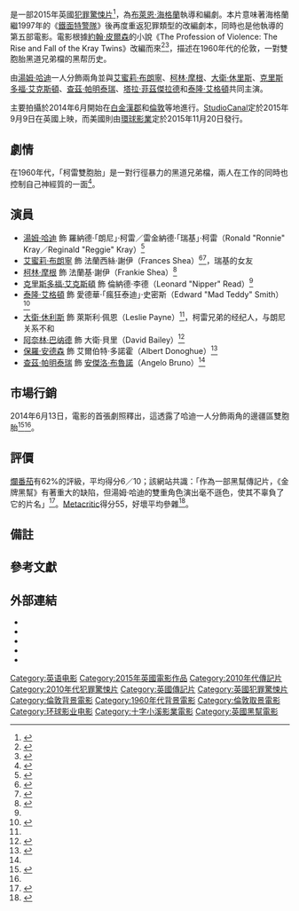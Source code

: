 {{noteTA
|G1=Show
|G2=Movie
|T=zh-hans:传奇 (2015年电影); zh-tw:金牌黑幫; zh-hk:大時代 (電影);
|1=zh:汤姆·哈迪;zh-hk:湯·赫迪;zh-tw:湯姆·哈迪
|2=zh-hans:传奇; zh-tw:金牌黑幫; zh-hk:大時代;
}}
{{Infobox film
| name                = 金牌黑幫
| original_name       = {{lang|en|''Legend''}}
| image               = Legend 2015 Poster.jpg
| caption             = 電影海報
| director            = [[布萊恩·海格蘭|布萊恩·海格蘭]]
| producer            = {{plainlist|
* [[提姆·畢文|提姆·畢文]]
* [[艾瑞克·費納|艾瑞克·費納]]
* 克里斯多福·克拉克
* 昆汀·柯蒂斯
* [[布萊恩·奧利佛_(監製)|布萊恩·奧利佛]]
}}
| writer               = 布萊恩·海格蘭
| based_on             = {{Based on|The Profession of Violence|[[約翰·皮爾森|約翰·皮爾森]]}}
| starring             = {{Plainlist |
* [[湯姆·哈迪|湯姆·哈迪]]
* [[艾蜜莉·布朗寧|艾蜜莉·布朗寧]]
* [[克里斯多福·艾克斯頓|克里斯多福·艾克斯頓]]
* [[柯林·摩根|柯林·摩根]]
* [[泰隆·艾格頓|泰隆·艾格頓]]
}}
| music                = [[卡特·布威爾|卡特·布威爾]]
| cinematography       = [[迪克·蒲柏|迪克·蒲柏]]<ref>{{cite news|title=Dick Pope BSC|url=http://www.independenttalent.com/production/talent/dick-pope-bsc/|accessdate=2014-04-30|newspaper=Independent Talent|date=2014-06-22|deadurl=yes|archiveurl=https://web.archive.org/web/20140517035213/http://www.independenttalent.com/production/talent/dick-pope-bsc/|archivedate=2014-05-17}}</ref>
| editing              = [[彼得·麥克諾迪|彼得·麥克諾迪]]
| studio               = {{plainlist|
* [[Anton_Capital_Entertainment|Anton Capital Entertainment]]
* [[十字小溪影業|十字小溪影業]] 
* [[StudioCanal|StudioCanal]]
* [[Working_Title_Films|Working Title Films]]
}}
| distributor          = [[環球影業|環球影業]]
| released             = {{Film date|2015|9|09|英國|2015|11|13|臺灣|2015|11|20|美國}}
| runtime              = 131分鐘<!--Theatrical runtime: 131:01--><ref>{{cite web | url=http://www.bbfc.co.uk/releases/legend-film-0 | title=''LEGEND'' (18) | work=[[British_Board_of_Film_Classification|British Board of Film Classification]] | date=2015-08-30 | accessdate=2015-08-30 | archive-date=2016-01-07 | archive-url=https://web.archive.org/web/20160107070820/http://www.bbfc.co.uk/releases/legend-film-0 | dead-url=no }}</ref><ref>{{cite news|title=TIFF.net|url=http://tiff.net/festivals/festival15/galapresentations/legend|accessdate=2015-08-12|deadurl=yes|archiveurl=https://web.archive.org/web/20150801011040/http://tiff.net/festivals/festival15/galapresentations/legend|archivedate=2015-08-01}}</ref>
| country              = {{UK}}
| language             = 英語
| budget               = 2500萬美元<ref name="variety">{{cite web|url=http://variety.com/2015/film/news/legend-shaun-smash-benchmarks-as-studiocanal-universal-music-group-explore-synergies-exclusive-1201592926/|title=‘Legend,’ ‘Shaun,’ Smash Benchmarks for Studiocanal|publisher=Variety|accessdate=2015-09-14|archive-date=2015-09-15|archive-url=https://web.archive.org/web/20150915152410/http://variety.com/2015/film/news/legend-shaun-smash-benchmarks-as-studiocanal-universal-music-group-explore-synergies-exclusive-1201592926/|dead-url=no}}</ref>
| gross                = 4300萬美元
| cn_name              = 传奇
| hk_name              = 大時代
| tw_name              = 金牌黑幫{{notetag|臺灣前譯：「黑幫傳奇」。}}
}}
{{作品名稱|name=''Legend''|hk=大時代|tw=金牌黑幫|cn=传奇}}是一部2015年英國[[犯罪片|犯罪]][[驚悚片|驚悚片]]<ref>{{cite news|title=First Photo Of Tom Hardy As Both Ron And Reggie Kray|url=http://www.empireonline.com/news/story.asp?NID=41276|accessdate=2014-06-12|newspaper=[[Empire_(magazine)|Empire]]|date=2014-06-12|archive-date=2014-06-18|archive-url=https://web.archive.org/web/20140618105307/http://www.empireonline.com/news/story.asp?NID=41276|dead-url=no}}</ref>，為[[布萊恩·海格蘭|布萊恩·海格蘭]]執導和編劇。本片意味著海格蘭繼1997年的《[[鐵面特警隊|鐵面特警隊]]》後再度重返犯罪類型的改編劇本，同時也是他執導的第五部電影。電影根據[[約翰·皮爾森|約翰·皮爾森]]的小說《The Profession of Violence: The Rise and Fall of the Kray Twins》改編而來<ref name="#1">{{cite news|title=Tom Hardy image as Kray twins released|url=http://www.bbc.co.uk/news/entertainment-arts-27830233|accessdate=2014-06-13|newspaper=[[BBC|BBC]]|date=2014-06-13|archive-date=2014-06-14|archive-url=https://web.archive.org/web/20140614020458/http://www.bbc.co.uk/news/entertainment-arts-27830233|dead-url=no}}</ref><ref>{{cite news|title=First Look: Tom Hardy as Infamous London Gangster Twins (Photo)|url=http://www.hollywoodreporter.com/news/first-look-tom-hardy-as-711413|accessdate=2014-06-12|newspaper=[[Hollywood_Reporter|Hollywood Reporter]]|date=2014-06-12|archive-date=2014-06-14|archive-url=https://web.archive.org/web/20140614113241/http://www.hollywoodreporter.com/news/first-look-tom-hardy-as-711413|dead-url=no}}</ref>，描述在1960年代的伦敦，一對雙胞胎黑道兄弟檔的黑帮历史。

由[[湯姆·哈迪|湯姆·哈迪]]一人分飾兩角並與[[艾蜜莉·布朗寧|艾蜜莉·布朗寧]]、[[柯林·摩根|柯林·摩根]]、[[大衛·休里斯|大衛·休里斯]]、[[克里斯多福·艾克斯頓|克里斯多福·艾克斯頓]]、[[查茲·帕明泰瑞|查茲·帕明泰瑞]]、[[塔拉·菲茲傑拉德|塔拉·菲茲傑拉德]]和[[泰隆·艾格頓|泰隆·艾格頓]]共同主演。

主要拍攝於2014年6月開始在[[白金漢郡|白金漢郡]]和[[倫敦|倫敦]]等地進行。[[StudioCanal|StudioCanal]]定於2015年9月9日在英國上映，而美國則由[[環球影業|環球影業]]定於2015年11月20日發行。

== 劇情 ==
在1960年代，「柯雷雙胞胎」是一對行徑暴力的黑道兄弟檔，兩人在工作的同時也控制自己神經質的一面<ref>{{cite news|title=Tom Hady to play both Kray twins in gangland film|url=http://www.telegraph.co.uk/culture/film/film-news/10775425/Tom-Hardy-to-play-both-Kray-twins-in-gangland-film.html|accessdate=2014-04-18|newspaper=[[Telegraph_Media_Group|The Telegraph]]|date=2014-04-18|archive-date=2014-04-19|archive-url=https://web.archive.org/web/20140419014216/http://www.telegraph.co.uk/culture/film/film-news/10775425/Tom-Hardy-to-play-both-Kray-twins-in-gangland-film.html|dead-url=no}}</ref>。

== 演員 ==
* [[湯姆·哈迪|湯姆·哈迪]] 飾 羅納德·「朗尼」·柯雷／雷­金納德·「瑞基」·柯雷（Ronald "Ronnie" Kray／Reginald "Reggie" Kray）<ref>{{cite web|url=http://www.bbc.co.uk/news/entertainment-arts-27830233|title=Tom Hardy image as Kray twins released|date=2014-06-13|accessdate=2014-06-13|publisher=BBC News|archive-date=2014-06-14|archive-url=https://web.archive.org/web/20140614020458/http://www.bbc.co.uk/news/entertainment-arts-27830233|dead-url=no}}</ref>
* [[艾蜜莉·布朗寧|艾蜜莉·布朗寧]] 飾 法蘭西絲·謝伊（Frances Shea）<ref name="#2">{{cite news|title=Tom Hardy plays Kray twins in Legend – first image|url=http://www.theguardian.com/film/2014/jun/13/tom-hardy-kray-twins-legend-first-image|accessdate=2014-06-13|newspaper=[[The_Guardian|The Guardian]]|date=2014-06-13|archive-date=2014-06-13|archive-url=https://web.archive.org/web/20140613113511/http://www.theguardian.com/film/2014/jun/13/tom-hardy-kray-twins-legend-first-image|dead-url=no}}</ref><ref>{{cite web|url=http://www.hollywoodreporter.com/news/emily-browning-talks-join-tom-698601|title=Emily Browning in Talks to Join Tom Hardy in Crime Thriller 'Legend'|date=2014-04-23|accessdate=2014-04-23|publisher=[[Hollywood_Reporter|Hollywood Reporter]]|archive-date=2014-04-27|archive-url=https://web.archive.org/web/20140427031500/http://www.hollywoodreporter.com/news/emily-browning-talks-join-tom-698601|dead-url=no}}</ref>，瑞基的女友
* [[柯林·摩根|柯林·摩根]] 飾 法蘭基·謝伊（Frankie Shea）<ref>{{cite news|title=Colin Morgan Seen on ‘Legend’ Set by JustJared|url=http://www.fangirlish.com/colin-morgan-seen-on-legend-set-by-justjared/?utm_source=feedburner&utm_medium=feed&utm_campaign=Feed%3A+Fangirlish+(Fangirlish)|date=2014-06-18}}{{dead link|date=2018年4月 |bot=InternetArchiveBot |fix-attempted=yes }}</ref>
* [[克里斯多福·艾克斯頓|克里斯多福·艾克斯頓]] 飾 倫納德·李德（Leonard "Nipper" Read）<ref name="#2"/>
* [[泰隆·艾格頓|泰隆·艾格頓]] 飾 愛德華·「瘋狂泰迪」·史密斯（Edward "Mad Teddy" Smith）<ref>{{cite news|title=LEGEND begins shooting, first image released|url=https://www.workingtitlefilms.com/news/view/post/230/legend-begins-shooting-first-image-released|accessdate=2014-06-12|newspaper=[[Working_Title_Films|Working Title Films]]|date=2014-06-12|archive-url=https://web.archive.org/web/20150626173531/https://www.workingtitlefilms.com/news/view/post/230/legend-begins-shooting-first-image-released|archive-date=2015-06-26|dead-url=yes}}</ref>
* [[大衛·休利斯|大衛·休利斯]] 飾 萊斯利·佩恩（Leslie Payne）<ref name="#2"/>，柯雷兄弟的经纪人，与朗尼关系不和
* [[阿奈林·巴纳德|阿奈林·巴纳德]] 飾 大衛·貝里（David Bailey）<ref>{{cite news|title=Aneurin Barnard To Reprise Role as David Bailey in Gangster Thriller ‘Legend’|url=http://upandcomers.net/2014/06/17/aneurin-barnard-reprise-role-david-bailey-legend/|accessdate=2014-06-17|newspaper=Up and Comers|date=2014-06-17|archive-date=2014-09-09|archive-url=https://web.archive.org/web/20140909203144/http://upandcomers.net/2014/06/17/aneurin-barnard-reprise-role-david-bailey-legend/|dead-url=no}}</ref>
* [[保羅·安德森_(演員)|保羅·安德森]] 飾 艾爾伯特·多諾霍（Albert Donoghue）<ref>{{cite news|title=Empire built on bayonets and billiard cues|url=http://www.telegraph.co.uk/news/uknews/1367804/Empire-built-on-bayonets-and-billiard-cues.html|accessdate=2014-08-27|newspaper=[[Telegraph_Media_Group|The Telegraph]]|date=2014-04-18|archive-date=2015-06-27|archive-url=https://web.archive.org/web/20150627010317/http://www.telegraph.co.uk/news/uknews/1367804/Empire-built-on-bayonets-and-billiard-cues.html|dead-url=no}}</ref>
* [[查茲·帕明泰瑞|查茲·帕明泰瑞]] 飾 [[安傑洛·布魯諾|安傑洛·布魯諾]]（Angelo Bruno）<ref name="#2"/>

== 市場行銷 ==
2014年6月13日，電影的首張劇照釋出，這透露了哈迪一人分飾兩角的邊疆區雙胞胎<ref>{{cite news|title=First Image of Tom Hardy and Tom Hardy as Twin Gangsters in Brian Helgeland’s LEGEND|url=http://collider.com/tom-hardy-legend-image/|accessdate=2014-06-13|newspaper=[[Collider|Collider]]|date=2014-06-13|archive-date=2014-06-15|archive-url=https://web.archive.org/web/20140615050705/http://collider.com/tom-hardy-legend-image|dead-url=no}}</ref><ref name="#1"/>。

==評價==
[[爛番茄|爛番茄]]有62%的評級，平均得分6／10；該網站共識：「作為一部黑幫傳記片，《金牌黑幫》有著重大的缺陷，但湯姆·哈迪的雙重角色演出毫不遜色，使其不辜負了它的片名」<ref>{{cite web |url=http://www.rottentomatoes.com/m/legend_2015/ |title=Legend |work=[[Rotten_Tomatoes|Rotten Tomatoes]] |publisher=[[Flixster|Flixster]] |accessdate=2015-11-10 |archive-date=2015-11-14 |archive-url=https://web.archive.org/web/20151114061812/http://www.rottentomatoes.com/m/legend_2015 |dead-url=no }}</ref>。[[Metacritic|Metacritic]]得分55，好壞平均參雜<ref>{{cite web |url=http://www.metacritic.com/movie/legend |title=Legend |work=[[Metacritic|Metacritic]] |publisher=Metacritic |accessdate=2015-09-09 |archive-date=2015-09-12 |archive-url=https://web.archive.org/web/20150912075249/http://www.metacritic.com/movie/legend |dead-url=no }}</ref>。

==備註==
<div class="references-small">
{{notefoot}}
</div>

== 參考文獻 ==
{{Reflist|2}}

==外部連結==
* {{Official website|http://www.legend-the-movie.com}}
* {{IMDb title|3569230|Legend}}
* {{Box Office Mojo|legend16|Legend}}
* {{Rotten Tomatoes|legend_2015|Legend}}
* {{Metacritic|legend|Legend}}

{{DEFAULTSORT:Legend (2015 film)}}
[[Category:英语电影|Category:英语电影]]
[[Category:2015年英國電影作品|Category:2015年英國電影作品]]
[[Category:2010年代傳記片|Category:2010年代傳記片]]
[[Category:2010年代犯罪驚悚片|Category:2010年代犯罪驚悚片]]
[[Category:英國傳記片|Category:英國傳記片]]
[[Category:英國犯罪驚悚片|Category:英國犯罪驚悚片]]
[[Category:倫敦背景電影|Category:倫敦背景電影]]
[[Category:1960年代背景電影|Category:1960年代背景電影]]
[[Category:倫敦取景電影|Category:倫敦取景電影]]
[[Category:环球影业电影|Category:环球影业电影]]
[[Category:十字小溪影業電影|Category:十字小溪影業電影]]
[[Category:英國黑幫電影|Category:英國黑幫電影]]